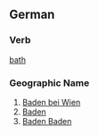 ==German==
===Verb===
[[bath#Verb|bath]]
===Geographic Name===
#[http://en.wikipedia.org/wiki/Baden,_Austria Baden bei Wien]
#[http://en.wikipedia.org/wiki/State_of_Baden Baden]
#[http://en.wikipedia.org/wiki/Baden_Baden Baden Baden]